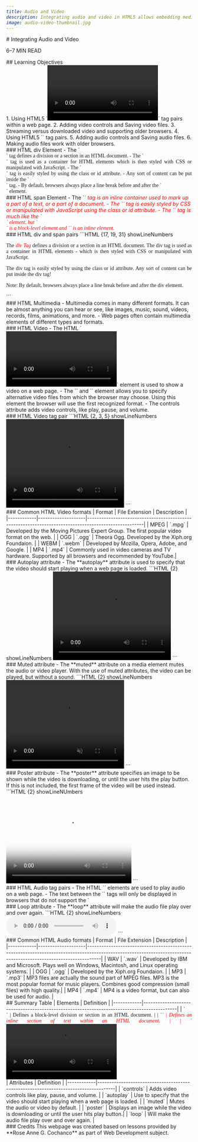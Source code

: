 ```yaml
---
title: Audio and Video
description: Integrating audio and video in HTML5 allows embedding media files directly into web pages for native playback.
image: audio-video-thumbnail.jpg
---
```


<section>
# Integrating Audio and Video
<p className="text-muted-foreground text-sm">6–7 MIN READ</p>
</section>
<section>
## Learning Objectives 
<br />
1. Using HTML5 `<video>` and `</video>` tag pairs within a web page.
2. Adding video controls and Saving video files.
3. Streaming versus downloaded video and supporting older browsers.
4. Using HTML5 `<audio>` and `</audio>` tag pairs.
5. Adding audio controls and Saving audio files.
6. Making audio files work with older browsers.
</section>
<section>
### HTML div Element
- The `<div>` tag defines a division or a section in an HTML document.
- The `<div>` tag is used as a container for HTML elements which is then styled with CSS or manipulated with JavaScript.
- The `<div>` tag is easily styled by using the class or id attribute.
- Any sort of content can be put inside the `<div>` tag.
- By default, browsers always place a line break before and after the `<div>` element.
</section>
<section>
### HTML span Element
- The `<span>` tag is an inline container used to mark up a part of a text, or a part of a document.
- The `<span>` tag is easily styled by CSS or manipulated with JavaScript using the class or id attribute.
- The `<span>` tag is much like the `<div>` element, but `<div>` is a block-level element and `<span>` is an inline element.
</section>
<section>
### HTML div and span pairs
```HTML {17, 19, 31} showLineNumbers
<head>
  <meta charset="utf-8" />
  <meta name="viewport" content="width=device-width, initial-scale=1" />
  <title>DIV Tag</title>
  <style type="text/css">
    div {
      font-family: Verdana;
      text-align: justify;
    }
    span {
      font-style: italic;
      color: red;
    }
  </style>
</head>
<body>
  <div>
    <p>
      The <span>div Tag</span> defines a division or a section in an HTML document. 
      The div tag is used as a container in HTML elements - which is then styled 
      with CSS or manipulated with JavaScript.
    </p>
    <p>
      The div tag is easily styled by using the class or id attribute. Any sort of 
      content can be put inside the div tag!
    </p>
    <p>
      Note: By default, browsers always place a line break before and after the div 
      element.
    </p>
  </div>
</body>
```
</section>
<section>
### HTML Multimedia
- Multimedia comes in many different formats. It can be almost anything you can hear or see, like images, music, sound, videos, records, films, animations, and more.
- Web pages often contain multimedia elements of different types and formats.
</section>
<section>
### HTML Video
- The HTML `<video>` and `</video>` element is used to show a video on a web page.
- The `<source>` and `</source>` element allows you to specify alternative video files 
  from which the browser may choose. Using this element the browser will use the first recognized format.
- The controls attribute adds video controls, like play, pause, and volume.
</section>
<section>
### HTML Video tag pair
```HTML {2, 3, 5} showLineNumbers
<body>
  <video style="width: 320px; height: 240px;" controls>
    <source src="cocomelon.mp4" type="video/mp4">
    Cocomelon Intro
  </video>
</body>
```
</section>
<section>
### Common HTML Video formats
<DataTable>
|   Format   |   File Extension   |   Description                                                                                        |
|------------|--------------------|------------------------------------------------------------------------------------------------------|
| MPEG       | `.mpg`             | Developed by the Moving Pictures Expert Group. The first popular video format on the web.            |
| OGG        | `.ogg`             | Theora Ogg. Developed by the Xiph.org Foundaion.                                                     |
| WEBM       | `.webm`            | Developed by Mozilla, Opera, Adobe, and Google.                                                      |
| MP4        | `.mp4`             | Commonly used in video cameras and TV hardware. Supported by all browsers and recommended by YouTube.|
</DataTable>
</section>
<section>
### Autoplay attribute
- The **autoplay** attribute is used to specify that the video should start playing when a web page is loaded.
```HTML {2} showLineNumbers
<body>
  <video style="width: 320px; height: 240px;" autoplay>
    <source src="cocomelon.mp4" type="video/mp4">
    Cocomelon Intro
  </video>
</body>
```
</section>
<section>
### Muted attribute
- The **muted** attribute on a media element mutes the audio or video player. With the use of muted attributes, the video can be played, but without a sound.
```HTML {2} showLineNumbers
<body>
  <video style="width: 320px; height: 240px;" autoplay muted>
    <source src="cocomelon.mp4" type="video/mp4">
    Cocomelon Intro
  </video>
</body>
```
</section>
<section>
### Poster attribute
- The **poster** attribute specifies an image to be shown while the video is downloading, or until the user hits the play button. If this is not included, the first frame of the video will be used instead.
```HTML {2} showLineNUmbers
<body>
  <video style="width: 340px; height: 240px;" controls poster="media/cocomelon.jpg">
    <source src="media/cocomelon.mp4" type="video/mp4">
    <source src="media/cocomelon.ogg" type="video/ogg">
  </video>
</body>
```
</section>
<section>
### HTML Audio tag pairs
- The HTML `<audio>` and `</audio>` elements are used to play audio on a web page.
- The text between the `<audio>` and `</audio>` tags will only be displayed in browsers that do not support the `<audio>` element.
```HTML {2, 5} showLineNUmbers
<body>
  <audio controls>
    <source src="pasilyo.mp3" type="audio/mp3">
    Pasilyo Intro
  <audio>
</body>
```
</section>
<section>
### Loop attribute
- The **loop** attribute will make the audio file play over and over again.
```HTML {2} showLineNumbers
<body>
  <audio controls autoplay loop>
    <source src="pasilyo.mp3" type="audio/mp3">
    Pasilyo by Sun Kissed
  </audio>
</body>
```
</section>
<section>
### Common HTML Audio formats
<DataTable>
|   Format   |   File Extension   |   Description                                                                                                                                                    |
|------------|--------------------|------------------------------------------------------------------------------------------------------------------------------------------------------------------|
| WAV        | `.wav`             | Developed by IBM and Microsoft. Plays well on Windows, Macintosh, and Linux operating systems.                                                                   |
| OGG        | `.ogg`             | Developed by the Xiph.org Foundaion.                                                                                                                             |
| MP3        | `.mp3`             | MP3 files are actually the sound part of MPEG files. MP3 is the most popular format for music players. Combines good compression (small files) with high quality.|
| MP4        | `.mp4`             | MP4 is a video format, but can also be used for audio.                                                                                                           |
</DataTable>
</section>
<section>
## Summary Table
<SummaryTable>
| Elements   | Definition                                                                                 |
|------------|--------------------------------------------------------------------------------------------|
| `<div>`    | Defines a block-level division or section in an HTML document.                             |
| `<span>`   | Defines an inline section of text within an HTML document.                                 |
| `<video>`  | element is used to show a video on a web page.                                             |
| `<source>` | An element allows you to specify alternative video files from which the browser may choose.|
| `<audio>`  | Use to play audio on a web page.                                                           |
</SummaryTable>
</section>
<section>
<SummaryTable>
| Attributes | Definition                                                                          |
|------------|-------------------------------------------------------------------------------------|
| `controls` | Adds video controls like play, pause, and volume.                                   |
| `autoplay` | Use to specify that the video should start playing when a web page is loaded.       |
| `muted`    | Mutes the audio or video by default.                                                |
| `poster`   | Displays an image while the video is downloading or until the user hits play button.|
| `loop`     | Will make the audio file play over and over again.                                  |
</SummaryTable>
</section>
<section>
### Credits
This webpage was created based on lessons provided by **Rose Anne G. Cochanco** as part of Web Development subject.
</section>